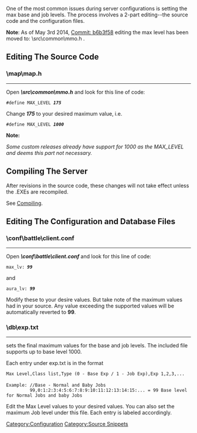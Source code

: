 One of the most common issues during server configurations is setting the max base and job levels. The process involves a 2-part editing--the source code and the configuration files.

'''Note''': As of May 3rd 2014, [https://github.com/HerculesWS/Hercules/commit/b6b3f58795288701d0e162d43fa6f0a47af913b3#diff-39 Commit: b6b3f58] editing the max level has been moved to: \src\common\mmo.h .

==Editing The Source Code==

===\map\map.h===
----
Open '''''\src\common\mmo.h''''' and look for this line of code:

 #define MAX_LEVEL '''''175'''''

Change '''''175''''' to your desired maximum value, i.e.

 #define MAX_LEVEL '''''1000'''''

'''Note:'''

''Some custom releases already have support for 1000 as the MAX_LEVEL and deems this part not necessary.''



==Compiling The Server==
After revisions in the source code, these changes will not take effect unless the .EXEs are recompiled.

See [[Compiling]].



==Editing The Configuration and Database Files==
===\conf\battle\client.conf===
----
Open '''''\conf\battle\client.conf''''' and look for this line of code:

 max_lv: '''''99'''''

and

 aura_lv: '''''99'''''

Modify these to your desire values. But take note of the maximum values had in your source. Any value exceeding the supported values will be automatically reverted to '''99'''.



=== \db\exp.txt ===
----
{{git|db/re/exp.txt}} sets the final maximum values for the base and job levels. The included file supports up to base level 1000.

Each entry under exp.txt is in the format

 Max Level,Class list,Type (0 - Base Exp / 1 - Job Exp),Exp 1,2,3,...
 
 Example: //Base - Normal and Baby Jobs
          99,0:1:2:3:4:5:6:7:8:9:10:11:12:13:14:15:... = 99 Base level for Normal Jobs and baby Jobs
Edit the Max Level values to your desired values. You can also set the maximum Job level under this file. Each entry is labeled accordingly.

[[Category:Configuration]]
[[Category:Source Snippets]]